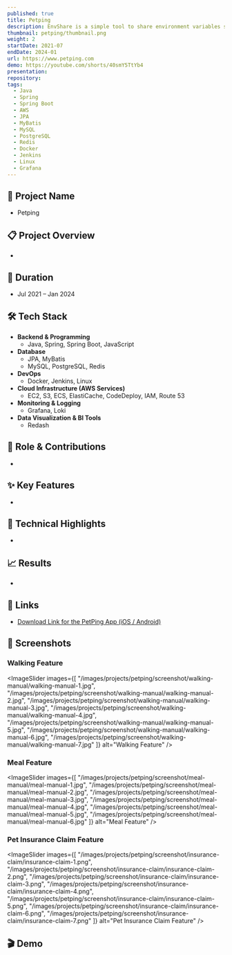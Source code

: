 ```yaml
---
published: true
title: Petping
description: EnvShare is a simple tool to share environment variables securely. It uses AES-GCM to encrypt your data before sending it to the server. The encryption key never leaves your browser.
thumbnail: petping/thumbnail.png
weight: 2
startDate: 2021-07
endDate: 2024-01
url: https://www.petping.com
demo: https://youtube.com/shorts/40smY5TtYb4
presentation: 
repository: 
tags:
  - Java
  - Spring
  - Spring Boot
  - AWS
  - JPA
  - MyBatis
  - MySQL
  - PostgreSQL
  - Redis
  - Docker
  - Jenkins
  - Linux
  - Grafana
---
```


## 📌 Project Name
- Petping

## 📋 Project Overview
-

## 📅 Duration
- Jul 2021 – Jan 2024

## 🛠 Tech Stack
- **Backend & Programming**
  - Java, Spring, Spring Boot, JavaScript
- **Database**
  - JPA, MyBatis
  - MySQL, PostgreSQL, Redis
- **DevOps**
  - Docker, Jenkins, Linux
- **Cloud Infrastructure (AWS Services)**
  - EC2, S3, ECS, ElastiCache, CodeDeploy, IAM, Route 53
- **Monitoring & Logging**
  - Grafana, Loki
- **Data Visualization & BI Tools**
  - Redash

## 👤 Role & Contributions
- 

## ✨ Key Features
- 

## 🚀 Technical Highlights
- 

## 📈 Results
- 

## 🔗 Links
- <a href="https://www.petping.com" target="_blank">Download Link for the PetPing App (iOS / Android)</a>

## 📸 Screenshots

### Walking Feature
<ImageSlider
  images={[
    "/images/projects/petping/screenshot/walking-manual/walking-manual-1.jpg",
    "/images/projects/petping/screenshot/walking-manual/walking-manual-2.jpg",
    "/images/projects/petping/screenshot/walking-manual/walking-manual-3.jpg",
    "/images/projects/petping/screenshot/walking-manual/walking-manual-4.jpg",
    "/images/projects/petping/screenshot/walking-manual/walking-manual-5.jpg",
    "/images/projects/petping/screenshot/walking-manual/walking-manual-6.jpg",
    "/images/projects/petping/screenshot/walking-manual/walking-manual-7.jpg"
  ]}
  alt="Walking Feature"
/>

### Meal Feature
<ImageSlider
  images={[
    "/images/projects/petping/screenshot/meal-manual/meal-manual-1.jpg",
    "/images/projects/petping/screenshot/meal-manual/meal-manual-2.jpg",
    "/images/projects/petping/screenshot/meal-manual/meal-manual-3.jpg",
    "/images/projects/petping/screenshot/meal-manual/meal-manual-4.jpg",
    "/images/projects/petping/screenshot/meal-manual/meal-manual-5.jpg",
    "/images/projects/petping/screenshot/meal-manual/meal-manual-6.jpg"
  ]}
  alt="Meal Feature"
/>

### Pet Insurance Claim Feature
<ImageSlider
  images={[
    "/images/projects/petping/screenshot/insurance-claim/insurance-claim-1.png",
    "/images/projects/petping/screenshot/insurance-claim/insurance-claim-2.png",
    "/images/projects/petping/screenshot/insurance-claim/insurance-claim-3.png",
    "/images/projects/petping/screenshot/insurance-claim/insurance-claim-4.png",
    "/images/projects/petping/screenshot/insurance-claim/insurance-claim-5.png",
    "/images/projects/petping/screenshot/insurance-claim/insurance-claim-6.png",
    "/images/projects/petping/screenshot/insurance-claim/insurance-claim-7.png"
  ]}
  alt="Pet Insurance Claim Feature"
/>

## 🎬 Demo
<YoutubeEmbed videoId="40smY5TtYb4" />